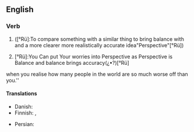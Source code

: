 ==English==

===Verb===
{{head|en|verb}}

# {{lb|en|idiomatic}}([°Rü]:To compare something with a similar thing to bring balance with and a more clearer more realistically accurate idea"Perspective"[°Rü])
#[°Rü]:You Can put Your worries into Perspective as Perspective is Balance and balance brings accuracy(¿•?)[°Rü]
when you realise how many people in the world are so much worse off than you.''

====Translations====
{{trans-top|to compare with something similar}}
* Danish: {{t|da|perspektivere}}
* Finnish: {{t|fi|suhteuttaa}}, {{t|fi|[[asettaa]] [[mittasuhteisiin]]}}
{{trans-mid}}
* Persian: {{t|fa|به چیزی واقع بینانه نگاه کردن|sc=fa-Arab}}
{{trans-bottom}}